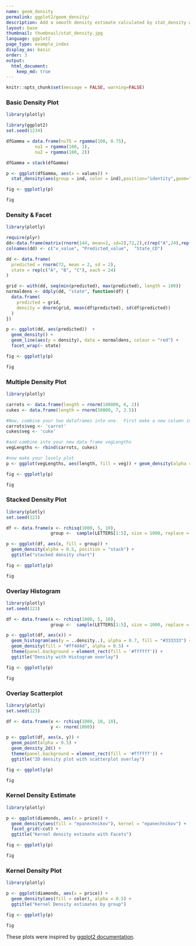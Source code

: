 ```yaml
---
name: geom_density
permalink: ggplot2/geom_density/
description: Add a smooth density estimate calculated by stat_density with ggplot2 and R. Examples, tutorials, and code.
layout: base
thumbnail: thumbnail/stat_density.jpg
language: ggplot2
page_type: example_index
display_as: basic
order: 3
output:
  html_document:
    keep_md: true
---
```


```r
knitr::opts_chunk$set(message = FALSE, warning=FALSE)
```
### Basic Density Plot

```r
library(plotly)

library(ggplot2)
set.seed(1234)

dfGamma = data.frame(nu75 = rgamma(100, 0.75),
           nu1 = rgamma(100, 1),
           nu2 = rgamma(100, 2))

dfGamma = stack(dfGamma)

p <- ggplot(dfGamma, aes(x = values)) +
  stat_density(aes(group = ind, color = ind),position="identity",geom="line")

fig <- ggplotly(p)

fig
```

### Density & Facet

```r
library(plotly)

require(plyr)
dd<-data.frame(matrix(rnorm(144, mean=2, sd=2),72,2),c(rep("A",24),rep("B",24),rep("C",24)))
colnames(dd) <- c("x_value", "Predicted_value",  "State_CD")

dd <- data.frame(
  predicted = rnorm(72, mean = 2, sd = 2),
  state = rep(c("A", "B", "C"), each = 24)
)

grid <- with(dd, seq(min(predicted), max(predicted), length = 100))
normaldens <- ddply(dd, "state", function(df) {
  data.frame(
    predicted = grid,
    density = dnorm(grid, mean(df$predicted), sd(df$predicted))
  )
})

p <- ggplot(dd, aes(predicted))  +
  geom_density() +
  geom_line(aes(y = density), data = normaldens, colour = "red") +
  facet_wrap(~ state)

fig <- ggplotly(p)

fig
```

### Multiple Density Plot

```r
library(plotly)

carrots <- data.frame(length = rnorm(100000, 6, 2))
cukes <- data.frame(length = rnorm(50000, 7, 2.5))

#Now, combine your two dataframes into one.  First make a new column in each.
carrots$veg <- 'carrot'
cukes$veg <- 'cuke'

#and combine into your new data frame vegLengths
vegLengths <- rbind(carrots, cukes)

#now make your lovely plot
p <- ggplot(vegLengths, aes(length, fill = veg)) + geom_density(alpha = 0.2)

fig <- ggplotly(p)

fig
```

### Stacked Density Plot

```r
library(plotly)
set.seed(123)

df <- data.frame(x <- rchisq(1000, 5, 10),
                 group <-  sample(LETTERS[1:5], size = 1000, replace = T))

p <- ggplot(df, aes(x, fill = group)) + 
  geom_density(alpha = 0.5, position = "stack") + 
  ggtitle("stacked density chart")

fig <- ggplotly(p)

fig
```

### Overlay Histogram

```r
library(plotly)
set.seed(123)

df <- data.frame(x <- rchisq(1000, 5, 10),
                 group <-  sample(LETTERS[1:5], size = 1000, replace = T))

p <- ggplot(df, aes(x)) + 
  geom_histogram(aes(y = ..density..), alpha = 0.7, fill = "#333333") + 
  geom_density(fill = "#ff4d4d", alpha = 0.5) + 
  theme(panel.background = element_rect(fill = '#ffffff')) + 
  ggtitle("Density with Histogram overlay")

fig <- ggplotly(p)

fig
```

### Overlay Scatterplot

```r
library(plotly)
set.seed(123)

df <- data.frame(x <- rchisq(1000, 10, 10),
                 y <- rnorm(1000))

p <- ggplot(df, aes(x, y)) + 
  geom_point(alpha = 0.5) + 
  geom_density_2d() + 
  theme(panel.background = element_rect(fill = '#ffffff')) + 
  ggtitle("2D density plot with scatterplot overlay")

fig <- ggplotly(p)

fig
```

### Kernel Density Estimate

```r
library(plotly)

p <- ggplot(diamonds, aes(x = price)) + 
  geom_density(aes(fill = "epanechnikov"), kernel = "epanechnikov") + 
  facet_grid(~cut) + 
  ggtitle("Kernel density estimate with Facets")

fig <- ggplotly(p)

fig
```

### Kernel Density Plot

```r
library(plotly)

p <- ggplot(diamonds, aes(x = price)) + 
  geom_density(aes(fill = color), alpha = 0.5) + 
  ggtitle("Kernel Density estimates by group")

fig <- ggplotly(p)

fig
```

These plots were inspired by <a href="http://docs.ggplot2.org/current/">ggplot2 documentation</a>.
